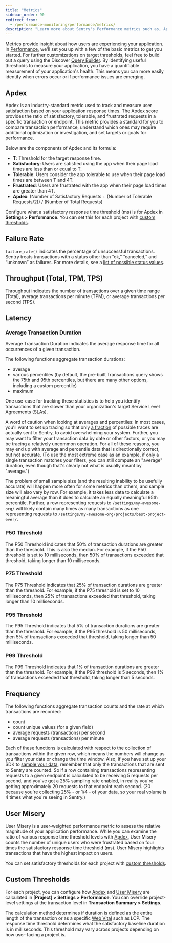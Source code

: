 ```yaml
---
title: "Metrics"
sidebar_order: 90
redirect_from:
  - /performance-monitoring/performance/metrics/
description: "Learn more about Sentry's Performance metrics such as, Apdex, failure rate, throughput, and latency, and the user experience insights about your application that they provide."
---
```


Metrics provide insight about how users are experiencing your application. In [Performance](/product/performance/), we'll set you up with a few of the basic metrics to get you started. For further customizations on target thresholds, feel free to build out a query using the Discover [Query Builder](/product/discover-queries/query-builder/). By identifying useful thresholds to measure your application, you have a quantifiable measurement of your application's health. This means you can more easily identify when errors occur or if performance issues are emerging.

## Apdex

Apdex is an industry-standard metric used to track and measure user satisfaction based on your application response times. The Apdex score provides the ratio of satisfactory, tolerable, and frustrated requests in a specific transaction or endpoint. This metric provides a standard for you to compare transaction performance, understand which ones may require additional optimization or investigation, and set targets or goals for performance.

Below are the components of Apdex and its formula:

* **T**: Threshold for the target response time.
* **Satisfactory**: Users are satisfied using the app when their page load times are less than or equal to T.
* **Tolerable**: Users consider the app tolerable to use when their page load times are between T and 4T.
* **Frustrated**: Users are frustrated with the app when their page load times are greater than 4T.
* **Apdex**: (Number of Satisfactory Requests + (Number of Tolerable Requests/2)) / (Number of Total Requests)

Configure what a satisfactory response time threshold (ms) is for Apdex in **Settings > Performance**. You can set this for each project with [custom thresholds](#custom-thresholds).

## Failure Rate

`failure_rate()` indicates the percentage of unsuccessful transactions. Sentry treats transactions with a status other than “ok,” “canceled,” and “unknown” as failures. For more details, see a [list of possible status values](https://develop.sentry.dev/sdk/event-payloads/span/).

## Throughput (Total, TPM, TPS)

Throughput indicates the number of transactions over a given time range (Total), average transactions per minute (TPM), or average transactions per second (TPS).

## Latency

### Average Transaction Duration

Average Transaction Duration indicates the average response time for all occurrences of a given transaction.

The following functions aggregate transaction durations:

- average
- various percentiles (by default, the pre-built Transactions query shows the 75th and 95th percentiles, but there are many other options, including a custom percentile)
- maximum

One use-case for tracking these statistics is to help you identify transactions that are slower than your organization's target Service Level Agreements (SLAs).

A word of caution when looking at averages and percentiles: In most cases, you'll want to set up tracing so that only [a fraction](/product/sentry-basics/tracing/distributed-tracing/#data-sampling) of possible traces are actually sent to Sentry, to avoid overwhelming your system. Further, you may want to filter your transaction data by date or other factors, or you may be tracing a relatively uncommon operation. For all of these reasons, you may end up with average and percentile data that is directionally correct, but not accurate. (To use the most extreme case as an example, if only a single transaction matches your filters, you can still compute an "average" duration, even though that's clearly not what is usually meant by "average.")

The problem of small sample size (and the resulting inability to be usefully accurate) will happen more often for some metrics than others, and sample size will also vary by row. For example, it takes less data to calculate a meaningful average than it does to calculate an equally meaningful 95th percentile. Further, a row representing requests to `/settings/my-awesome-org/` will likely contain many times as many transactions as one representing requests to `/settings/my-awesome-org/projects/best-project-ever/`.

### P50 Threshold

The P50 Threshold indicates that 50% of transaction durations are greater than the threshold. This is also the median. For example, if the P50 threshold is set to 10 milliseconds, then 50% of transactions exceeded that threshold, taking longer than 10 milliseconds.

### P75 Threshold

The P75 Threshold indicates that 25% of transaction durations are greater than the threshold. For example, if the P75 threshold is set to 10 milliseconds, then 25% of transactions exceeded that threshold, taking longer than 10 milliseconds.

### P95 Threshold

The P95 Threshold indicates that 5% of transaction durations are greater than the threshold. For example, if the P95 threshold is 50 milliseconds, then 5% of transactions exceeded that threshold, taking longer than 50 milliseconds.

### P99 Threshold

The P99 Threshold indicates that 1% of transaction durations are greater than the threshold. For example, if the P99 threshold is 5 seconds, then 1% of transactions exceeded that threshold, taking longer than 5 seconds.

## Frequency

The following functions aggregate transaction counts and the rate at which transactions are recorded:

- count
- count unique values (for a given field)
- average requests (transactions) per second
- average requests (transactions) per minute

Each of these functions is calculated with respect to the collection of transactions within the given row, which means the numbers will change as you filter your data or change the time window. Also, if you have set up your SDK to [sample your data](/product/sentry-basics/tracing/distributed-tracing/#data-sampling), remember that only the transactions that are sent to Sentry are counted. So if a row containing transactions representing requests to a given endpoint is calculated to be receiving 5 requests per second, and you've got a 25% sampling rate enabled, in reality you're getting approximately 20 requests to that endpoint each second. (20 because you're collecting 25% - or 1/4 - of your data, so your real volume is 4 times what you're seeing in Sentry.)

## User Misery

User Misery is a user-weighted performance metric to assess the relative magnitude of your application performance. While you can examine the ratio of various response time threshold levels with [Apdex](#apdex), User Misery counts the number of unique users who were frustrated based on four times the satisfactory response time threshold (ms). User Misery highlights transactions that have the highest impact on users.

You can set satisfactory thresholds for each project with [custom thresholds](#custom-thresholds).

## Custom Thresholds

For each project, you can configure how [Apdex](#apdex) and [User Misery](#user-misery) are calculated in **[Project] > Settings > Performance**. You can override project-level settings at the transaction level in **Transaction Summary > Settings**.

The calculation method determines if duration is defined as the entire length of the transaction or as a specific [Web Vital](/product/performance/web-vitals/) such as LCP. The response time threshold determines what the satisfactory baseline duration is in milliseconds. This threshold may vary across projects depending on how user-facing a project is.

